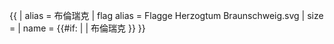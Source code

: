 {{ {{{1<noinclude>|country showdata</noinclude>}}}
| alias = 布倫瑞克
| flag alias = Flagge Herzogtum Braunschweig.svg
| size = {{{size|}}}
| name = {{#if: {{{name|}}} | {{{name|}}} | 布倫瑞克 }}
}}